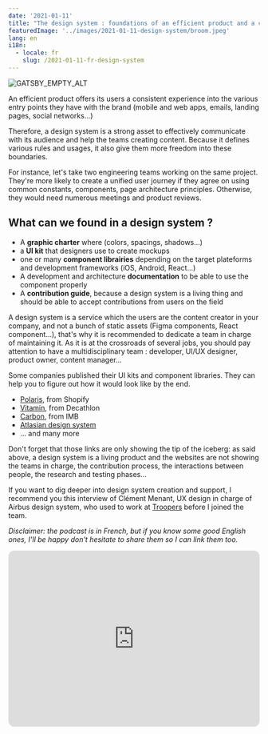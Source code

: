 ```yaml
---
date: '2021-01-11'
title: "The design system : foundations of an efficient product and a consistent UX"
featuredImage: '../images/2021-01-11-design-system/broom.jpeg'
lang: en
i18n:
  - locale: fr
    slug: /2021-01-11-fr-design-system
---
```


<Image align="right" caption="Photo by Karim Manjar on Unsplash">

![GATSBY_EMPTY_ALT](../images/2021-01-11-design-system/broom.jpeg)

</Image>


An efficient product offers its users a consistent experience into the various entry points they have with the brand (mobile and web apps, emails, landing pages, social networks...)

Therefore, a design system is a strong asset to effectively communicate with its audience and help the teams creating content. Because it defines various rules and usages, it also give them more freedom into these boundaries.

For instance, let's take two engineering teams working on the same project. They're more likely to create a unified user journey if they agree on using common constants, components, page architecture principles. Otherwise, they would need numerous meetings and product reviews.

## What can we found in a design system ?

- A **graphic charter** where (colors, spacings, shadows...)
- a **UI kit** that designers use to create mockups
- one or many **component librairies** depending on the target plateforms and development frameworks (iOS, Android, React...)
- A development and architecture **documentation** to be able to use the component properly
- A **contribution guide**, because a design system is a living thing and should be able to accept contributions from users on the field

A design system is a service which the users are the content creator in your company, and not a bunch of static assets (Figma components, React component...), that's why it is recommended to dedicate a team in charge of maintaining it. As it is at the crossroads of several jobs, you should pay attention to have a multidisciplinary team : developer, UI/UX designer, product owner, content manager...

Some companies published their UI kits and component libraries. They can help you to figure out how it would look like by the end.

- [Polaris](https://polaris.shopify.com/), from Shopify
- [Vitamin](https://developers.decathlon.com/design), from Decathlon
- [Carbon](https://www.carbondesignsystem.com/), from IMB
- [Atlasian design system](https://atlassian.design/)
- ... and many more

Don't forget that those links are only showing the tip of the iceberg: as said above, a design system is a living product and the websites are not showing the teams in charge, the contribution process, the interactions between people, the research and testing  phases...

If you want to dig deeper into design system creation and support, I recommend you this interview of Clément Menant, UX design in charge of Airbus design system, who used to work at [Troopers](https://troopers.agency) before I joined the team.

*Disclaimer: the podcast is in French, but if you know some good English ones, I'll be happy don't hesitate to share them so I can link them too.*

<iframe style="border-radius:12px" src="https://open.spotify.com/embed/episode/7MT3uiVH9d19q5gBcRLqho?utm_source=generator" width="100%" height="352" frameBorder="0" allowfullscreen="" allow="autoplay; clipboard-write; encrypted-media; fullscreen; picture-in-picture" loading="lazy"></iframe>
